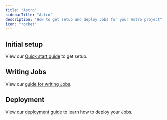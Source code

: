 ```yaml
---
title: "Astro"
sidebarTitle: "Astro"
description: "How to get setup and deploy Jobs for your Astro project"
icon: "rocket"
---
```


<Snippet file="long-running-coming-soon.mdx" />

## Initial setup

View our [Quick start guide](/documentation/quickstarts/astro) to get setup.

## Writing Jobs

View our [guide for writing Jobs](/documentation/guides/create-a-job).

## Deployment

View our [deployment guide](/documentation/guides/deployment) to learn how to deploy your Jobs.
